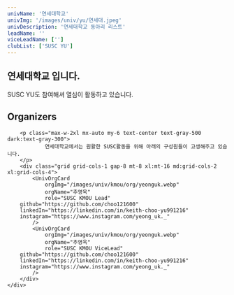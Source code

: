 ```yaml
---
univName: '연세대학교'
univImg: '/images/univ/yu/연세대.jpeg'
univDescription: '연세대학교 동아리 리스트'
leadName: ''
viceLeadName: ['']
clubList: ['SUSC YU']
---
```



## 연세대학교 입니다.

SUSC YU도 참여해셔 열심이 활동하고 있습니다.


<section class="bg-white dark:bg-gray-900">
	<div class="container px-6 py-10 mx-auto">
		<h1 class="text-2xl font-semibold text-center text-gray-800 capitalize lg:text-3xl dark:text-white">Organizers</h1>

		<p class="max-w-2xl mx-auto my-6 text-center text-gray-500 dark:text-gray-300">
				연세대학교에서는 원활한 SUSC활동을 위해 아래의 구성원들이 고생해주고 있습니다.
		</p>
		<div class="grid grid-cols-1 gap-8 mt-8 xl:mt-16 md:grid-cols-2 xl:grid-cols-4">
			<UnivOrgCard 
				orgImg="/images/univ/kmou/org/yeonguk.webp"
				orgName="추영욱"
				role="SUSC KMOU Lead"
        github="https://github.com/choo121600"
        linkedIn="https://linkedin.com/in/keith-choo-yu991216"
        instagram="https://www.instagram.com/yeong_uk._"
			/>
			<UnivOrgCard 
				orgImg="/images/univ/kmou/org/yeonguk.webp"
				orgName="추영욱"
				role="SUSC KMOU ViceLead"
        github="https://github.com/choo121600"
        linkedIn="https://linkedin.com/in/keith-choo-yu991216"
        instagram="https://www.instagram.com/yeong_uk._"
			/>
		</div>
	</div>
</section>